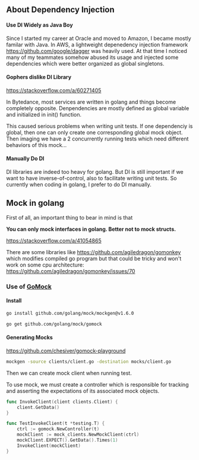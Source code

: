 ## About Dependency Injection

#### Use DI Widely as Java Boy

Since I started my career at Oracle and moved to Amazon, I became mostly familar with Java.
In AWS, a lightweight depenedency injection framework https://github.com/google/dagger was heavily used. At that time
I noticed many of my teammates somehow abused its usage and injected some dependencies which were better organized
as global singletons.

#### Gophers dislike DI Library

https://stackoverflow.com/a/60271405

In Bytedance, most services are written in golang and things become completely opposite. Denpendencies are 
mostly defined as global variable and initialized in init() function.

This caused serious problems when writing unit tests. If one dependenciy is global, then one can only create one corresponding 
global mock object. Then imaging we have a 2 concurrently running tests which need different behaviors of this mock...  

#### Manually Do DI

DI libraries are indeed too heavy for golang. But DI is still important if we want to have inverse-of-control, also to 
facilitate writing unit tests. So currently when coding in golang, I prefer to do DI manually.

## Mock in golang

First of all, an important thing to bear in mind is that 

**You can only mock interfaces in golang. Better not to mock structs.**

https://stackoverflow.com/a/41054865

There are some libraries like https://github.com/agiledragon/gomonkey which modifies compiled go program
but that could be tricky and won't work on some cpu architecture: https://github.com/agiledragon/gomonkey/issues/70

### Use of [GoMock](https://github.com/golang/mock)

#### Install

```bash copy
go install github.com/golang/mock/mockgen@v1.6.0
```

```bash copy
go get github.com/golang/mock/gomock
```

#### Generating Mocks

https://github.com/chesiver/gomock-playground

```bash
mockgen -source clients/client.go -destination mocks/client.go
```

Then we can create mock client when running test. 

To use mock, we must create a controller which is responsible for tracking and asserting 
the expectations of its associated mock objects.

```go
func InvokeClient(client clients.Client) {
	client.GetData()
}
```

```go
func TestInvokeClient(t *testing.T) {
	ctrl := gomock.NewController(t)
	mockClient := mock_clients.NewMockClient(ctrl)
	mockClient.EXPECT().GetData().Times(1)
	InvokeClient(mockClient)
}
```